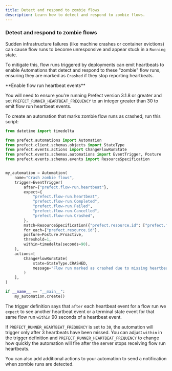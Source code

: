 ```yaml
---
title: Detect and respond to zombie flows
description: Learn how to detect and respond to zombie flows.
---
```


### Detect and respond to zombie flows

Sudden infrastructure failures (like machine crashes or container evictions) can cause flow runs to become unresponsive and appear stuck in a `Running` state.

To mitigate this, flow runs triggered by deployments can emit heartbeats to enable Automations that detect and respond to these "zombie" flow runs, ensuring they are marked as `Crashed` if they stop reporting heartbeats.

<Note>
**Enable flow run heartbeat events**

You will need to ensure you're running Prefect version 3.1.8 or greater and set `PREFECT_RUNNER_HEARTBEAT_FREQUENCY`
to an integer greater than 30 to emit flow run heartbeat events.
</Note>

To create an automation that marks zombie flow runs as crashed, run this script:
```python
from datetime import timedelta

from prefect.automations import Automation
from prefect.client.schemas.objects import StateType
from prefect.events.actions import ChangeFlowRunState
from prefect.events.schemas.automations import EventTrigger, Posture
from prefect.events.schemas.events import ResourceSpecification


my_automation = Automation(
    name="Crash zombie flows",
    trigger=EventTrigger(
        after={"prefect.flow-run.heartbeat"},
        expect={
            "prefect.flow-run.heartbeat",
            "prefect.flow-run.Completed",
            "prefect.flow-run.Failed",
            "prefect.flow-run.Cancelled",
            "prefect.flow-run.Crashed",
        },
        match=ResourceSpecification({"prefect.resource.id": ["prefect.flow-run.*"]}),
        for_each={"prefect.resource.id"},
        posture=Posture.Proactive,
        threshold=1,
        within=timedelta(seconds=90),
    ),
    actions=[
        ChangeFlowRunState(
            state=StateType.CRASHED,
            message="Flow run marked as crashed due to missing heartbeats.",
        )
    ],
)

if __name__ == "__main__":
    my_automation.create()
```

The trigger definition says that `after` each heartbeat event for a flow run we `expect` to see another heartbeat event or a
terminal state event for that same flow run `within` 90 seconds of a heartbeat event.

If `PREFECT_RUNNER_HEARTBEAT_FREQUENCY` is set to `30`, the automation will trigger only after 3 heartbeats have been missed.
You can adjust `within` in the trigger definition and `PREFECT_RUNNER_HEARTBEAT_FREQUENCY` to change how quickly the automation
will fire after the server stops receiving flow run heartbeats.

You can also add additional actions to your automation to send a notification when zombie runs are detected.